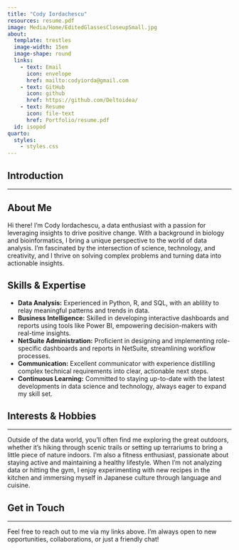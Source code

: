 ```yaml
---
title: "Cody Iordachescu"
resources: resume.pdf
image: Media/Home/EditedGlassesCloseupSmall.jpg
about:
  template: trestles
  image-width: 15em
  image-shape: round
  links: 
    - text: Email
      icon: envelope
      href: mailto:codyiorda@gmail.com
    - text: GitHub
      icon: github
      href: https://github.com/Deltoidea/
    - text: Resume
      icon: file-text
      href: Portfolio/resume.pdf
  id: isopod
quarto:
  styles:
    - styles.css
---
```





<!-- :::{#isopod} -->


<!-- ![Cubaris Murina](Media/Hobbies/isopods.cubaris.murina.papaya.png){width="70%" style="border-radius: 60%;"} -->
<!-- ::: -->

<!-- :::{.image-row} -->
<!-- ![Image 1](Media/Hobbies/Krabby.jpg) -->
<!-- ![Image 2](Media/Hobbies/isopods.cubaris.murina.papaya.jpg) -->
<!-- ![Image 3](Media/Hobbies/mr.Snek.png) -->
<!-- ::: -->

## Introduction

--------------------------------------------------------------------------------



About Me {#about}
--------------------------------------------------------------------------------
Hi there! I'm Cody Iordachescu, a data enthusiast with a passion for leveraging insights to drive positive change. With a background in biology and bioinformatics, I bring a unique perspective to the world of data analysis. I'm fascinated by the intersection of science, technology, and creativity, and I thrive on solving complex problems and turning data into actionable insights.

Skills & Expertise {#skills}
--------------------------------------------------------------------------------
- **Data Analysis:** Experienced in Python, R, and SQL, with an ablility to relay meaningful patterns and trends in data.
- **Business Intelligence:** Skilled in developing interactive dashboards and reports using tools like Power BI, empowering decision-makers with real-time insights. 
- **NetSuite Administration:** Proficient in designing and implementing role-specific dashboards and reports in NetSuite, streamlining workflow processes.
- **Communication:** Excellent communicator with experience distilling complex technical requirements into clear, actionable next steps.
- **Continuous Learning:** Committed to staying up-to-date with the latest developments in data science and technology, always eager to expand my skill set.

## Interests & Hobbies {#interests}

--------------------------------------------------------------------------------

Outside of the data world, you'll often find me exploring the great outdoors, whether it's hiking through scenic trails or setting up terrariums to bring a little piece of nature indoors. I'm also a fitness enthusiast, passionate about staying active and maintaining a healthy lifestyle. When I'm not analyzing data or hitting the gym, I enjoy experimenting with new recipes in the kitchen and immersing myself in Japanese culture through language and cuisine.


## Get in Touch {#contact}

--------------------------------------------------------------------------------

Feel free to reach out to me via my links above. I'm always open to new opportunities, collaborations, or just a friendly chat!

